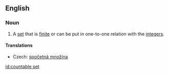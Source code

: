 ==English==
{{wikipedia}}
===Noun===
{{en-noun|sg=[[countable]] [[set]]}}

# {{set theory}} A [[set]] that is [[finite]] or can be put in one-to-one relation with the [[integer]]s.

====Translations====
{{trans-top|set that is finite or can be put in one-to-one relation with the integers}}
* Czech: [[spočetná množina]] {{f}}
{{trans-mid}}
{{trans-bottom}}

[[id:countable set]]